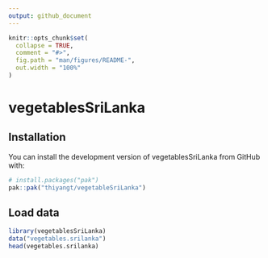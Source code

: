 ```yaml
---
output: github_document
---
```


<!-- README.md is generated from README.Rmd. Please edit that file -->

```r
knitr::opts_chunk$set(
  collapse = TRUE,
  comment = "#>",
  fig.path = "man/figures/README-",
  out.width = "100%"
)
```

# vegetablesSriLanka


## Installation

You can install the development version of vegetablesSriLanka from GitHub with:

``` r
# install.packages("pak")
pak::pak("thiyangt/vegetableSriLanka")
```

## Load data



```r
library(vegetablesSriLanka)
data("vegetables.srilanka")
head(vegetables.srilanka)
```

